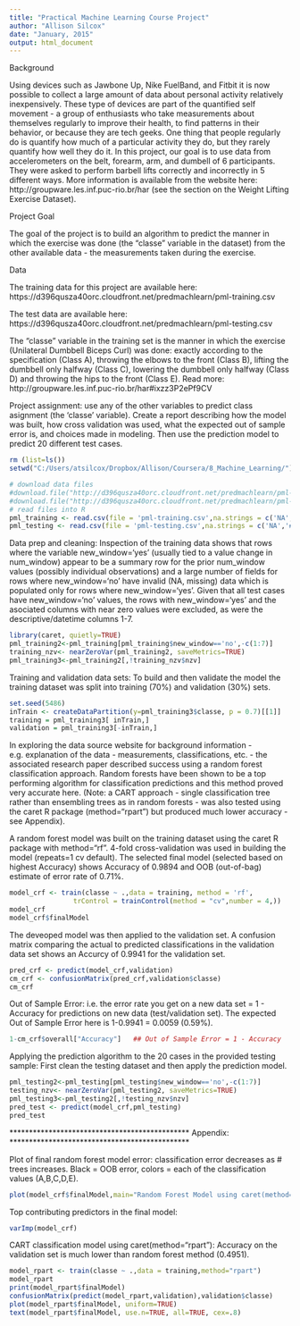 ```yaml
---
title: "Practical Machine Learning Course Project"
author: "Allison Silcox"
date: "January, 2015"
output: html_document
---
```


Background


Using devices such as Jawbone Up, Nike FuelBand, and Fitbit it is now possible to collect a large amount of data about personal activity relatively inexpensively. These type of devices are part of the quantified self movement - a group of enthusiasts who take measurements about themselves regularly to improve their health, to find patterns in their behavior, or because they are tech geeks. One thing that people regularly do is quantify how much of a particular activity they do, but they rarely quantify how well they do it. In this project, our goal is to use data from accelerometers on the belt, forearm, arm, and dumbell of 6 participants. They were asked to perform barbell lifts correctly and incorrectly in 5 different ways. More information is available from the website here: http://groupware.les.inf.puc-rio.br/har (see the section on the Weight Lifting Exercise Dataset). 

Project Goal

The goal of the project is to build an algorithm to predict the manner in which the exercise was done (the "classe" variable in the dataset) from the other available data - the measurements taken during the exercise.

Data 


The training data for this project are available here: https://d396qusza40orc.cloudfront.net/predmachlearn/pml-training.csv

The test data are available here: https://d396qusza40orc.cloudfront.net/predmachlearn/pml-testing.csv

The "classe" variable in the training set is the manner in which the exercise (Unilateral Dumbbell Biceps Curl) was done: exactly according to the specification (Class A), throwing the elbows to the front (Class B), lifting the dumbbell only halfway (Class C), lowering the dumbbell only halfway (Class D) and throwing the hips to the front (Class E). Read more: http://groupware.les.inf.puc-rio.br/har#ixzz3P2ePf9CV

Project assignment: use any of the other variables to predict class asignment (the 'classe' variable). Create a report describing how the model was built, how cross validation was used, what the expected out of sample error is, and choices made in modeling. Then use the prediction model to predict 20 different test cases. 


```r
rm (list=ls())
setwd("C:/Users/atsilcox/Dropbox/Allison/Coursera/8_Machine_Learning/")
```

```r
# download data files 
#download.file("http://d396qusza40orc.cloudfront.net/predmachlearn/pml-training.csv", destfile = "pml-training.csv")
#download.file("http://d396qusza40orc.cloudfront.net/predmachlearn/pml-testing.csv", destfile = "pml-testing.csv")
# read files into R
pml_training <- read.csv(file = 'pml-training.csv',na.strings = c('NA','#DIV/0!','',' '))
pml_testing <- read.csv(file = 'pml-testing.csv',na.strings = c('NA','#DIV/0!','',' '))
```

Data prep and cleaning:  Inspection of the training data shows that rows where the variable new_window='yes' (usually tied to a value change in num_window) appear to be a summary row for the prior num_window values (possibly individual observations) and a large number of fields for rows where new_window='no' have invalid (NA, missing) data which is populated only for rows where new_window='yes'.  Given that all test cases have new_window='no' values, the rows with new_window='yes' and the asociated columns with near zero values were excluded, as were the descriptive/datetime columns 1-7.

```r
library(caret, quietly=TRUE)
pml_training2<-pml_training[pml_training$new_window=='no',-c(1:7)]
training_nzv<- nearZeroVar(pml_training2, saveMetrics=TRUE)
pml_training3<-pml_training2[,!training_nzv$nzv]
```

Training and validation data sets:  To build and then validate the model the training dataset was split into training (70%) and validation (30%) sets.

```r
set.seed(5486)
inTrain <- createDataPartition(y=pml_training3$classe, p = 0.7)[[1]]
training = pml_training3[ inTrain,]
validation = pml_training3[-inTrain,]
```

In exploring the data source website for background information - e.g. explanation of the data - measurements, classifications, etc. - the associated research paper described success using a random forest classification approach.  Random forests have been shown to be a top performing algorithm for classification predictions and this method proved very accurate here. (Note: a CART approach - single classification tree rather than ensembling trees as in random forests - was also tested using the caret R package (method="rpart") but produced much lower accuracy - see Appendix).

A random forest model was built on the training dataset using the caret R package with method="rf".  4-fold cross-validation was used in building the model (repeats=1 cv default). The selected final model (selected based on highest Accuracy) shows Accuracy of 0.9894 and OOB (out-of-bag) estimate of error rate of 0.71%.

```r
model_crf <- train(classe ~ .,data = training, method = 'rf', 
                trControl = trainControl(method = "cv",number = 4,))
model_crf
model_crf$finalModel
```

The deveoped model was then applied to the validation set. A confusion matrix comparing the actual to predicted classifications in the validation data set shows an Accurcy of 0.9941 for the validation set.

```r
pred_crf <- predict(model_crf,validation)
cm_crf <- confusionMatrix(pred_crf,validation$classe)
cm_crf
```

Out of Sample Error: i.e. the error rate you get on a new data set = 1 - Accuracy for predictions on new data (test/validation set).  The expected Out of Sample Error here is 1-0.9941 = 0.0059 (0.59%).

```r
1-cm_crf$overall["Accuracy"]   ## Out of Sample Error = 1 - Accuracy
```

Applying the prediction algorithm to the 20 cases in the provided testing sample:  First clean the testing dataset and then apply the prediction model.  

```r
pml_testing2<-pml_testing[pml_testing$new_window=='no',-c(1:7)]
testing_nzv<- nearZeroVar(pml_testing2, saveMetrics=TRUE)
pml_testing3<-pml_testing2[,!testing_nzv$nzv]
pred_test <- predict(model_crf,pml_testing)
pred_test
```
</p>   

**********************************************     Appendix:    **********************************************     
</p>    

Plot of final random forest model error: classification error decreases as # trees increases.  Black = OOB error, colors = each of the classification values (A,B,C,D,E).

```r
plot(model_crf$finalModel,main="Random Forest Model using caret(method=rf)")
```

Top contributing predictors in the final model:

```r
varImp(model_crf)
```
</p>   

CART classification model using caret(method="rpart"):  Accuracy on the validation set is much lower than random forest method (0.4951). 

```r
model_rpart <- train(classe ~ .,data = training,method="rpart")
model_rpart
print(model_rpart$finalModel)
confusionMatrix(predict(model_rpart,validation),validation$classe)
plot(model_rpart$finalModel, uniform=TRUE)
text(model_rpart$finalModel, use.n=TRUE, all=TRUE, cex=.8)
```
